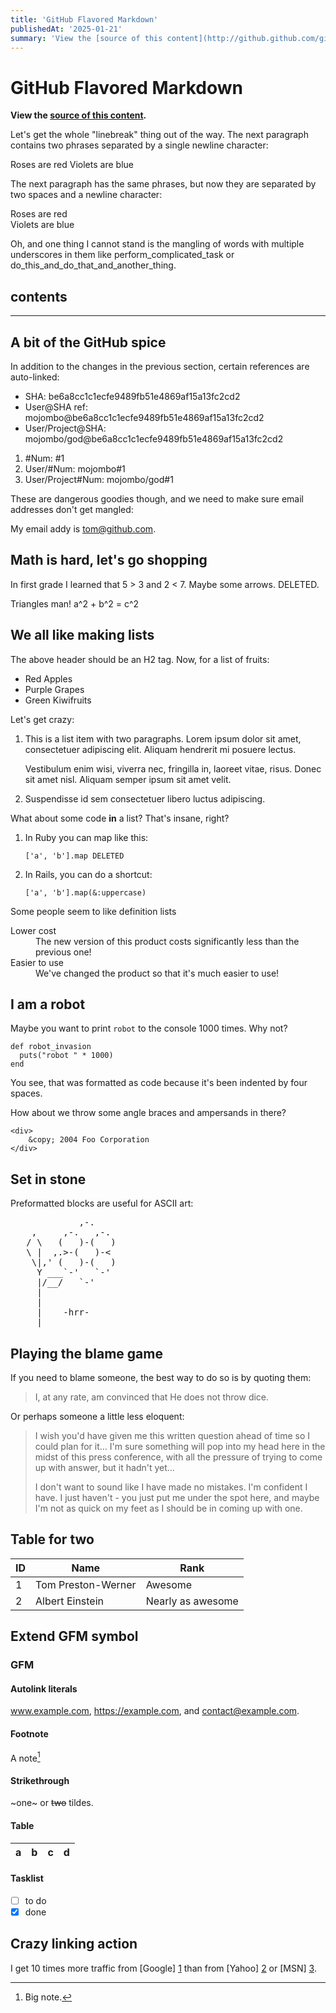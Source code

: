 ```yaml
---
title: 'GitHub Flavored Markdown'
publishedAt: '2025-01-21'
summary: 'View the [source of this content](http://github.github.com/github-flavored-markdown/sample_content.html).'
---
```


# GitHub Flavored Markdown

**View the [source of this content](http://github.github.com/github-flavored-markdown/sample_content.html).**

Let's get the whole "linebreak" thing out of the way. The next paragraph contains two phrases separated by a single newline character:

Roses are red
Violets are blue

The next paragraph has the same phrases, but now they are separated by two spaces and a newline character:

Roses are red  
Violets are blue

Oh, and one thing I cannot stand is the mangling of words with multiple underscores in them like perform_complicated_task or do_this_and_do_that_and_another_thing.

## contents

---

## A bit of the GitHub spice

In addition to the changes in the previous section, certain references are auto-linked:

- SHA: be6a8cc1c1ecfe9489fb51e4869af15a13fc2cd2
- User@SHA ref: mojombo@be6a8cc1c1ecfe9489fb51e4869af15a13fc2cd2
- User/Project@SHA: mojombo/god@be6a8cc1c1ecfe9489fb51e4869af15a13fc2cd2

1. \#Num: #1
2. User/#Num: mojombo#1
3. User/Project#Num: mojombo/god#1

These are dangerous goodies though, and we need to make sure email addresses don't get mangled:

My email addy is tom@github.com.

## Math is hard, let's go shopping

In first grade I learned that 5 > 3 and 2 < 7. Maybe some arrows. DELETED.

Triangles man! a^2 + b^2 = c^2

## We all like making lists

The above header should be an H2 tag. Now, for a list of fruits:

- Red Apples
- Purple Grapes
- Green Kiwifruits

Let's get crazy:

1.  This is a list item with two paragraphs. Lorem ipsum dolor
    sit amet, consectetuer adipiscing elit. Aliquam hendrerit
    mi posuere lectus.

    Vestibulum enim wisi, viverra nec, fringilla in, laoreet
    vitae, risus. Donec sit amet nisl. Aliquam semper ipsum
    sit amet velit.

2.  Suspendisse id sem consectetuer libero luctus adipiscing.

What about some code **in** a list? That's insane, right?

1.  In Ruby you can map like this:

        ['a', 'b'].map DELETED

2.  In Rails, you can do a shortcut:

        ['a', 'b'].map(&:uppercase)

Some people seem to like definition lists

<dl>
    <dt>Lower cost</dt>
    <dd>The new version of this product costs significantly less than the previous one!</dd>
    <dt>Easier to use</dt>
    <dd>We've changed the product so that it's much easier to use!</dd>
</dl>

## I am a robot

Maybe you want to print `robot` to the console 1000 times. Why not?

    def robot_invasion
      puts("robot " * 1000)
    end

You see, that was formatted as code because it's been indented by four spaces.

How about we throw some angle braces and ampersands in there?

    <div>
        &copy; 2004 Foo Corporation
    </div>

## Set in stone

Preformatted blocks are useful for ASCII art:

<pre>
             ,-. 
    ,     ,-.   ,-. 
   / \   (   )-(   ) 
   \ |  ,.>-(   )-< 
    \|,' (   )-(   ) 
     Y ___`-'   `-' 
     |/__/   `-' 
     | 
     | 
     |    -hrr- 
  ___|_____________ 
</pre>

## Playing the blame game

If you need to blame someone, the best way to do so is by quoting them:

> I, at any rate, am convinced that He does not throw dice.

Or perhaps someone a little less eloquent:

> I wish you'd have given me this written question ahead of time so I
> could plan for it... I'm sure something will pop into my head here in
> the midst of this press conference, with all the pressure of trying to
> come up with answer, but it hadn't yet...
>
> I don't want to sound like
> I have made no mistakes. I'm confident I have. I just haven't - you
> just put me under the spot here, and maybe I'm not as quick on my feet
> as I should be in coming up with one.

## Table for two

<table>
    <thead>
        <tr>
            <th>ID</th>
            <th>Name</th>
            <th>Rank</th>
        </tr>
    </thead>
    <tbody>
        <tr>
            <td>1</td>
            <td>Tom Preston-Werner</td>
            <td>Awesome</td>
        </tr>
        <tr>
            <td>2</td>
            <td>Albert Einstein</td>
            <td>Nearly as awesome</td>
        </tr>
    </tbody>
</table>

## Extend GFM symbol

### GFM

#### Autolink literals

www.example.com, https://example.com, and contact@example.com.

#### Footnote

A note[^1]

[^1]: Big note.

#### Strikethrough

~one~ or ~~two~~ tildes.

#### Table

| a   | b   |   c |  d  |
| --- | :-- | --: | :-: |

#### Tasklist

- [ ] to do
- [x] done

## Crazy linking action

I get 10 times more traffic from [Google] [1] than from
[Yahoo] [2] or [MSN] [3].

[1]: http://google.com/ 'Google'
[2]: http://search.yahoo.com/ 'Yahoo Search'
[3]: http://search.msn.com/ 'MSN Search'
